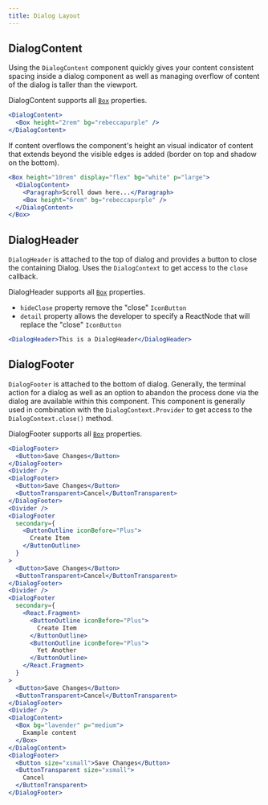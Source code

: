 ```yaml
---
title: Dialog Layout
---
```



## DialogContent

<Props of="DialogContent" />

Using the `DialogContent` component quickly gives your content consistent spacing inside a dialog component as well as managing overflow of content of the dialog is taller than the viewport.

DialogContent supports all [`Box`](/src-documentation-components-box) properties.

```jsx
<DialogContent>
  <Box height="2rem" bg="rebeccapurple" />
</DialogContent>
```

If content overflows the component's height an visual indicator of content that extends beyond the visible edges is added (border on top and shadow on the bottom).

```jsx
<Box height="10rem" display="flex" bg="white" p="large">
  <DialogContent>
    <Paragraph>Scroll down here...</Paragraph>
    <Box height="6rem" bg="rebeccapurple" />
  </DialogContent>
</Box>
```

## DialogHeader

<Props of="DialogHeader" />

`DialogHeader` is attached to the top of dialog and provides a button to close the containing Dialog. Uses the `DialogContext` to get access to the `close` callback.

DialogHeader supports all [`Box`](/src-documentation-components-box) properties.

- `hideClose` property remove the "close" `IconButton`
- `detail` property allows the developer to specify a ReactNode that will replace the "close" `IconButton`

```jsx
<DialogHeader>This is a DialogHeader</DialogHeader>
```

## DialogFooter

<Props of="DialogFooter" />

`DialogFooter` is attached to the bottom of dialog. Generally, the terminal action for a dialog as well as an option to abandon the process done via the dialog are available within this component. This component is generally used in combination with the `DialogContext.Provider` to get access to the `DialogContext.close()` method.

DialogFooter supports all [`Box`](/src-documentation-components-box) properties.

```jsx
<DialogFooter>
  <Button>Save Changes</Button>
</DialogFooter>
<Divider />
<DialogFooter>
  <Button>Save Changes</Button>
  <ButtonTransparent>Cancel</ButtonTransparent>
</DialogFooter>
<Divider />
<DialogFooter
  secondary={
    <ButtonOutline iconBefore="Plus">
      Create Item
    </ButtonOutline>
  }
>
  <Button>Save Changes</Button>
  <ButtonTransparent>Cancel</ButtonTransparent>
</DialogFooter>
<Divider />
<DialogFooter
  secondary={
    <React.Fragment>
      <ButtonOutline iconBefore="Plus">
        Create Item
      </ButtonOutline>
      <ButtonOutline iconBefore="Plus">
        Yet Another
      </ButtonOutline>
    </React.Fragment>
  }
>
  <Button>Save Changes</Button>
  <ButtonTransparent>Cancel</ButtonTransparent>
</DialogFooter>
<Divider />
<DialogContent>
  <Box bg="lavender" p="medium">
    Example content
  </Box>
</DialogContent>
<DialogFooter>
  <Button size="xsmall">Save Changes</Button>
  <ButtonTransparent size="xsmall">
    Cancel
  </ButtonTransparent>
</DialogFooter>
```
